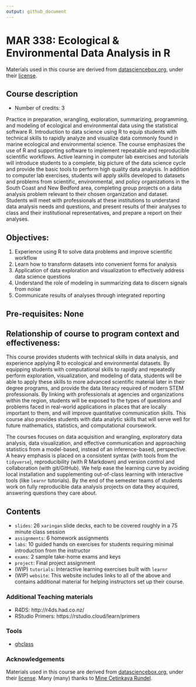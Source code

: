 ```yaml
---
output: github_document
---
```


# MAR 338: Ecological & Environmental Data Analysis in R
<!-- # Data Science Course in a Box <img src="dsbox-logo.png" align="right" width="200px" /> -->

Materials used in this course are derived from [datasciencebox.org](https://datasciencebox.org), under their [license](LICENSE.md).

## Course description

* Number of credits: 3

Practice in preparation, wrangling, exploration, summarizing, programming, and modeling of ecological and environmental data using the statistical software R. Introduction to data science using R to equip students with technical skills to rapidly analyze and visualize data commonly found in marine ecological and environmental science. The course emphasizes the use of R and supporting software to implement repeatable and reproducible scientific workflows. Active learning in computer lab exercises and tutorials will introduce students to a complete, big picture of the data science cycle and provide the basic tools to perform high quality data analysis. In addition to computer lab exercises, students will apply skills developed to datasets and problems from scientific, environmental, and policy organizations in the South Coast and New Bedford area, completing group projects on a data analysis problem relevant to their chosen organization and dataset. Students will meet with professionals at these institutions to understand data analysis needs and questions, and present results of their analyses to class and their institutional representatives, and prepare a report on their analyses.

## Objectives:
1.	Experience using R to solve data problems and improve scientific workflow
2.	Learn how to transform datasets into convenient forms for analysis
3.	Application of data exploration and visualization to effectively address data science questions
4.	Understand the role of modeling in summarizing data to discern signals from noise
5.	Communicate results of analyses through integrated reporting

## Pre-requisites: None

## Relationship of course to program context and effectiveness: 
This course provides students with technical skills in data analysis, and experience applying R to ecological and environmental datasets. By equipping students with computational skills to rapidly and repeatedly perform exploration, visualization, and modeling of data, students will be able to apply these skills to more advanced scientific material later in their degree programs, and provide the data literacy required of modern STEM professionals. By linking with professionals at agencies and organizations within the region, students will be exposed to the types of questions and problems faced in real-world applications in places that are locally important to them, and will improve quantitative communication skills. This course also provides students with data analytic skills that will serve well for future mathematics, statistics, and computational coursework.


The courses focuses on data acquisition and wrangling, exploratory data analysis, data visualization, and effective communication and approaching statistics from a model-based, instead of an inference-based, perspective. A heavy emphasis is placed on a consistent syntax (with tools from the `tidyverse`), reproducibility (with R Markdown) and version control and collaboration (with git/GitHub). We help ease the learning curve by avoiding local installation and supplementing out-of-class learning with interactive tools (like `learnr` tutorials). By the end of the semester teams of students work on fully reproducible data analysis projects on data they acquired, answering questions they care about. 


## Contents

- `slides`: 26 `xaringan` slide decks, each to be covered roughly in a 75 minute class session
- `assignments`: 6 homework assignments
- `labs`: 10 guided hands on exercises for students requiring minimal introduction from the instructor
- `exams`: 2 sample take-home exams and keys
- `project`: Final project assignment
- (WIP) `tutorials`: Interactive learning exercises built with `learnr` 
- (WIP) `website`: This website includes links to all of the above and contains 
additional material for helping instructors set up their course.

<!-- ## Resources -->

<!-- Please feel free to submit an issue or a pull request for other resources to be  -->
<!-- listed here. See https://www.tidyverse.org/learn/ for other learning resources  -->
<!-- as well. -->

<!-- ### Talks -->

<!-- - SDSS 2018: [Start with Data Science](https://github.com/mine-cetinkaya-rundel/start-with-ds) -->
<!-- - useR 2017: Teaching data science to new useRs -->
<!--   - [Slides](http://bit.ly/user2017) -->
<!--   - [Video](https://channel9.msdn.com/Events/useR-international-R-User-conferences/useR-International-R-User-2017-Conference/KEYNOTE-Teaching-data-science-to-new-useRs) -->

<!-- ### Articles -->

<!-- - [Practical Data Science for Stats](https://peerj.com/collections/50-practicaldatascistats/) collection -->
<!-- - [Curriculum Guidelines for Undergraduate Programs in Data Science](https://www.annualreviews.org/doi/abs/10.1146/annurev-statistics-060116-053930) -->

### Additional Teaching materials

- R4DS: http://r4ds.had.co.nz/
- RStudio Primers: https://rstudio.cloud/learn/primers

### Tools

- [ghclass](https://rundel.github.io/ghclass/)

### Acknowledgements
Materials used in this course are derived from [datasciencebox.org](https://datasciencebox.org), under their [license](LICENSE.md).
Many (many) thanks to [Mine Cetinkaya Rundel](https://github.com/mine-cetinkaya-rundel).


